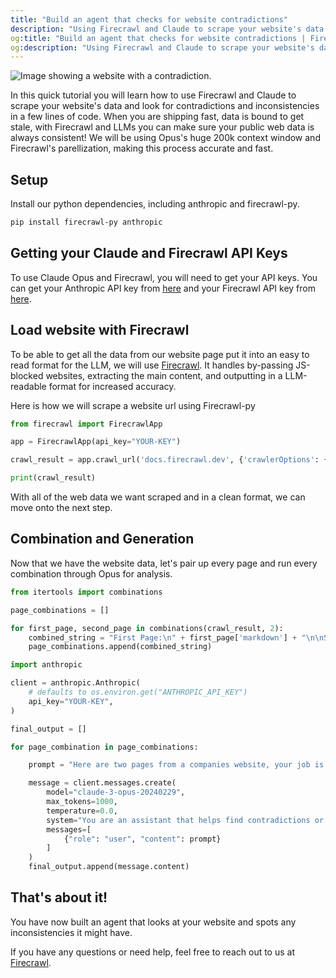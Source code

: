 ```yaml
---
title: "Build an agent that checks for website contradictions"
description: "Using Firecrawl and Claude to scrape your website's data and look for contradictions"
og:title: "Build an agent that checks for website contradictions | Firecrawl"
og:description: "Using Firecrawl and Claude to scrape your website's data and look for contradictions"
---
```


<img
  className="block"
  src="/images/articles/hero-contradiction.png"
  alt="Image showing a website with a contradiction."
/>

In this quick tutorial you will learn how to use Firecrawl and Claude to scrape your website's data and look for contradictions and inconsistencies in a few lines of code. When you are shipping fast, data is bound to get stale, with Firecrawl and LLMs you can make sure your public web data is always consistent! We will be using Opus's huge 200k context window and Firecrawl's parellization, making this process accurate and fast.

## Setup

Install our python dependencies, including anthropic and firecrawl-py.

```bash
pip install firecrawl-py anthropic
```

## Getting your Claude and Firecrawl API Keys

To use Claude Opus and Firecrawl, you will need to get your API keys. You can get your Anthropic API key from [here](https://www.anthropic.com/) and your Firecrawl API key from [here](https://firecrawl.dev).

## Load website with Firecrawl

To be able to get all the data from our website page put it into an easy to read format for the LLM, we will use [Firecrawl](https://firecrawl.dev). It handles by-passing JS-blocked websites, extracting the main content, and outputting in a LLM-readable format for increased accuracy.

Here is how we will scrape a website url using Firecrawl-py

```python
from firecrawl import FirecrawlApp

app = FirecrawlApp(api_key="YOUR-KEY")

crawl_result = app.crawl_url('docs.firecrawl.dev', {'crawlerOptions': {'excludes': ['blog/*','usecases/*']}})

print(crawl_result)
```

With all of the web data we want scraped and in a clean format, we can move onto the next step.

## Combination and Generation

Now that we have the website data, let's pair up every page and run every combination through Opus for analysis.

```python
from itertools import combinations

page_combinations = []

for first_page, second_page in combinations(crawl_result, 2):
    combined_string = "First Page:\n" + first_page['markdown'] + "\n\nSecond Page:\n" + second_page['markdown']
    page_combinations.append(combined_string)

import anthropic

client = anthropic.Anthropic(
    # defaults to os.environ.get("ANTHROPIC_API_KEY")
    api_key="YOUR-KEY",
)

final_output = []

for page_combination in page_combinations:

    prompt = "Here are two pages from a companies website, your job is to find any contradictions or differences in opinion between the two pages, this could be caused by outdated information or other. If you find any contradictions, list them out and provide a brief explanation of why they are contradictory or differing. Make sure the explanation is specific and concise. It is okay if you don't find any contradictions, just say 'No contradictions found' and nothing else. Here are the pages: " + "\n\n".join(page_combination)

    message = client.messages.create(
        model="claude-3-opus-20240229",
        max_tokens=1000,
        temperature=0.0,
        system="You are an assistant that helps find contradictions or differences in opinion between pages in a company website and knowledge base. This could be caused by outdated information in the knowledge base.",
        messages=[
            {"role": "user", "content": prompt}
        ]
    )
    final_output.append(message.content)

```

## That's about it!

You have now built an agent that looks at your website and spots any inconsistencies it might have.

If you have any questions or need help, feel free to reach out to us at [Firecrawl](https://firecrawl.dev).
